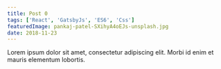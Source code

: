 ```yaml
---
title: Post 0
tags: ['React', 'GatsbyJs', 'ES6', 'Css']
featuredImage: pankaj-patel-SXihyA4oEJs-unsplash.jpg
date: 2018-11-23
---
```


Lorem ipsum dolor sit amet, consectetur adipiscing elit. Morbi id enim et mauris elementum lobortis.
